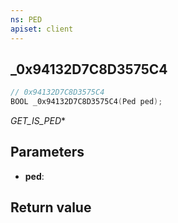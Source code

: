 ```yaml
---
ns: PED
apiset: client
---
```

## _0x94132D7C8D3575C4

```c
// 0x94132D7C8D3575C4
BOOL _0x94132D7C8D3575C4(Ped ped);
```

_GET_IS_PED_*

## Parameters
* **ped**:

## Return value